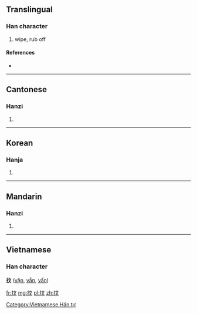 ==Translingual==

===Han character===
{{Han char|rn=64|rad=手|as=04|sn=7|four=5004<sub>1</sub>|canj=手卜大 (QYK)}}

# wipe, rub off

====References====
* {{Han ref|kx=0420.150|dkj=11868|dj=0767.160|hdz=31843.030|uh=6286|ud=25222|bh=A7EE|bd=42990}}

----

==Cantonese==

===Hanzi===
{{yue-hanzi|jyut=man5|y=man5}}

# {{defn|lang=yue|sort=手04}}

----

==Korean==

===Hanja===
{{ko-hanja|hangeul=문|eumhun=|rv=mun|mr=mun|y=mun}}

# {{defn|lang=ko|sort=手04}}

----

==Mandarin==

===Hanzi===
{{cmn-hanzi|pin=[[wèn]] ([[wen4]])|wg=wen<sup>4</sup>}}
#{{defn|lang=cmn|sort=手04}}

----

==Vietnamese==
===Han character===
'''抆''' ([[vặn]], [[vẫn]], [[vấn]])

[[Category:Vietnamese Hán tự]]

[[fr:抆]]
[[mg:抆]]
[[pl:抆]]
[[zh:抆]]